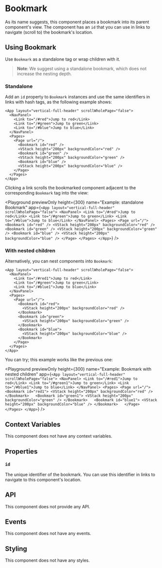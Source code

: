 # Bookmark

As its name suggests, this component places a bookmark into its parent component's view. The 
component has an 
`id`
 that you can use in links to navigate (scroll to) the bookmark's location.

## Using Bookmark

Use `Bookmark` as a standalone tag or wrap children with it.

> **Note**: We suggest using a standalone bookmark, which does not increase the nesting depth.

### Standalone

Add an `id` property to `Bookmark` instances and use the same identifiers in links with hash tags, as the following example shows:

```ueml copy /#red/ /#green/ /#blue/ /id="red"/ /id="green"/ /id="blue"/
<App layout="vertical-full-header" scrollWholePage="false">
  <NavPanel>
    <Link to="/#red">Jump to red</Link>
    <Link to="/#green">Jump to green</Link>
    <Link to="/#blue">Jump to blue</Link>
  </NavPanel>
  <Pages>
    <Page url="/">
      <Bookmark id="red" />
      <VStack height="200px" backgroundColor="red" />
      <Bookmark id="green" />
      <VStack height="200px" backgroundColor="green" />
      <Bookmark id="blue" />
      <VStack height="200px" backgroundColor="blue" />
    </Page>
  </Pages>
</App>
```

Clicking a link scrolls the bookmarked component adjacent to the corresponding `Bookmark` tag into the view:

<Playground
  previewOnly
  height={300}
  name="Example: standalone Bookmark"
  app={`
    <App layout="vertical-full-header" scrollWholePage="false">
      <NavPanel>
        <Link to="/#red">Jump to red</Link>
        <Link to="/#green">Jump to green</Link>
        <Link to="/#blue">Jump to blue</Link>
      </NavPanel>
      <Pages>
        <Page url="/">
          <Bookmark id="red" />
          <VStack height="200px" backgroundColor="red" />
          <Bookmark id="green" />
          <VStack height="200px" backgroundColor="green" />
          <Bookmark id="blue" />
          <VStack height="200px" backgroundColor="blue" />
        </Page>
      </Pages>
    </App>
  `}
/>

### With nested children

Alternatively, you can nest components into `Bookmark`:

```ueml copy /#red/ /#green/ /#blue/ /id="red"/ /id="green"/ /id="blue"/
<App layout="vertical-full-header" scrollWholePage="false">
  <NavPanel>
    <Link to="/#red1">Jump to red</Link>
    <Link to="/#green">Jump to green</Link>
    <Link to="/#blue1">Jump to blue</Link>
  </NavPanel>
  <Pages>
    <Page url="/">
      <Bookmark id="red">
        <VStack height="200px" backgroundColor="red" />
      </Bookmark>  
      <Bookmark id="green">
        <VStack height="200px" backgroundColor="green" />
      </Bookmark>  
      <Bookmark id="blue">
        <VStack height="200px" backgroundColor="blue" />
      </Bookmark>  
    </Page>
  </Pages>
</App>
```

You can try; this example works like the previous one:

<Playground
  previewOnly
  height={300}
  name="Example: Bookmark with nested children"
  app={`
    <App layout="vertical-full-header" scrollWholePage="false">
      <NavPanel>
        <Link to="/#red1">Jump to red</Link>
        <Link to="/#green1">Jump to green</Link>
        <Link to="/#blue1">Jump to blue</Link>
      </NavPanel>
      <Pages>
        <Page url="/">
          <Bookmark id="red1">
            <VStack height="200px" backgroundColor="red" />
          </Bookmark>  
          <Bookmark id="green1">
            <VStack height="200px" backgroundColor="green" />
          </Bookmark>  
          <Bookmark id="blue1">
            <VStack height="200px" backgroundColor="blue" />
          </Bookmark>  
        </Page>
      </Pages>
    </App>
  `}
/>

## Context Variables

This component does not have any context variables.

## Properties

### `id`

The unique identifier of the bookmark. You can use this identifier in links to navigate to
this component's location.

## API

This component does not provide any API.

## Events

This component does not have any events.

## Styling

This component does not have any styles.
